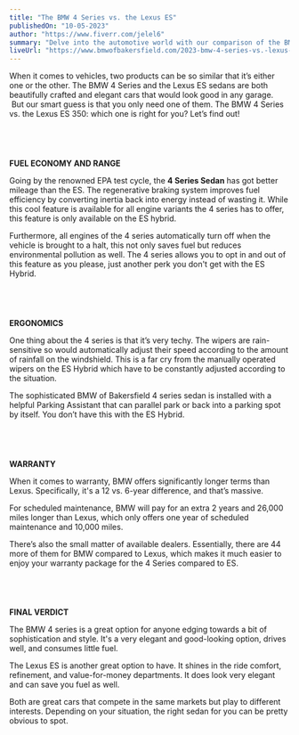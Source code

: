 ```yaml
---
title: "The BMW 4 Series vs. the Lexus ES"
publishedOn: "10-05-2023"
author: "https://www.fiverr.com/jelel6"
summary: "Delve into the automotive world with our comparison of the BMW 4 Series and the Lexus ES."
liveUrl: "https://www.bmwofbakersfield.com/2023-bmw-4-series-vs.-lexus-es.html"
---
```


When it comes to vehicles, two products can be so similar that it’s either one or the other. The BMW 4 Series and the Lexus ES sedans are both beautifully crafted and elegant cars that would look good in any garage.  But our smart guess is that you only need one of them. The BMW 4 Series vs. the Lexus ES 350: which one is right for you? Let’s find out!

&nbsp;
---
**FUEL ECONOMY AND RANGE**

Going by the renowned EPA test cycle, the **4 Series Sedan** has got better mileage than the ES. The regenerative braking system improves fuel efficiency by converting inertia back into energy instead of wasting it. While this cool feature is available for all engine variants the 4 series has to offer, this feature is only available on the ES hybrid.

Furthermore, all engines of the 4 series automatically turn off when the vehicle is brought to a halt, this not only saves fuel but reduces environmental pollution as well. The 4 series allows you to opt in and out of this feature as you please, just another perk you don't get with the ES Hybrid. 

 
&nbsp;
---
**ERGONOMICS**  

One thing about the 4 series is that it’s very techy. The wipers are rain-sensitive so would automatically adjust their speed according to the amount of rainfall on the windshield. This is a far cry from the manually operated wipers on the ES Hybrid which have to be constantly adjusted according to the situation.

The sophisticated BMW of Bakersfield 4 series sedan is installed with a helpful Parking Assistant that can parallel park or back into a parking spot by itself. You don’t have this with the ES Hybrid.

 
&nbsp;
---
**WARRANTY**

When it comes to warranty, BMW offers significantly longer terms than Lexus. Specifically, it's a 12 vs. 6-year difference, and that’s massive.

For scheduled maintenance, BMW will pay for an extra 2 years and 26,000 miles longer than Lexus, which only offers one year of scheduled maintenance and 10,000 miles.

There’s also the small matter of available dealers. Essentially, there are 44 more of them for BMW compared to Lexus, which makes it much easier to enjoy your warranty package for the 4 Series compared to ES.

 
&nbsp;
---
**FINAL VERDICT**

The BMW 4 series is a great option for anyone edging towards a bit of sophistication and style. It's a very elegant and good-looking option, drives well, and consumes little fuel.

The Lexus ES is another great option to have. It shines in the ride comfort, refinement, and value-for-money departments. It does look very elegant and can save you fuel as well.

Both are great cars that compete in the same markets but play to different interests. Depending on your situation, the right sedan for you can be pretty obvious to spot.


&nbsp;
---
